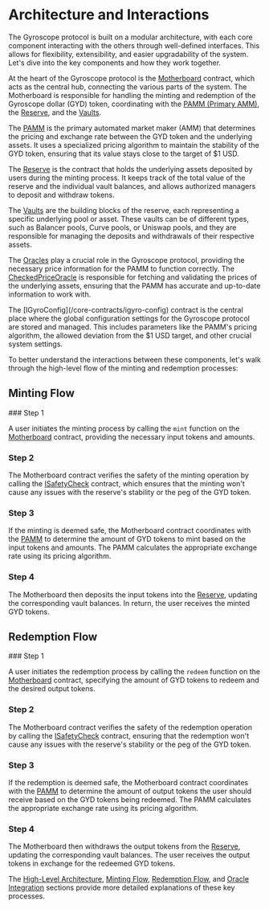 
# Architecture and Interactions


The Gyroscope protocol is built on a modular architecture, with each core component interacting with the others through well-defined interfaces. This allows for flexibility, extensibility, and easier upgradability of the system. Let's dive into the key components and how they work together.

At the heart of the Gyroscope protocol is the [Motherboard](/architecture-interactions/imotherboard) contract, which acts as the central hub, connecting the various parts of the system. The Motherboard is responsible for handling the minting and redemption of the Gyroscope dollar (GYD) token, coordinating with the [PAMM (Primary AMM)](/core-contracts/pamm), the [Reserve](/core-contracts/ireserve), and the [Vaults](/core-contracts/igyro-vault).

The [PAMM](/core-contracts/pamm) is the primary automated market maker (AMM) that determines the pricing and exchange rate between the GYD token and the underlying assets. It uses a specialized pricing algorithm to maintain the stability of the GYD token, ensuring that its value stays close to the target of $1 USD.

The [Reserve](/core-contracts/ireserve) is the contract that holds the underlying assets deposited by users during the minting process. It keeps track of the total value of the reserve and the individual vault balances, and allows authorized managers to deposit and withdraw tokens.

The [Vaults](/core-contracts/igyro-vault) are the building blocks of the reserve, each representing a specific underlying pool or asset. These vaults can be of different types, such as Balancer pools, Curve pools, or Uniswap pools, and they are responsible for managing the deposits and withdrawals of their respective assets.

The [Oracles](/oracles) play a crucial role in the Gyroscope protocol, providing the necessary price information for the PAMM to function correctly. The [CheckedPriceOracle](/oracles/checked-price-oracle) is responsible for fetching and validating the prices of the underlying assets, ensuring that the PAMM has accurate and up-to-date information to work with.

<Callout type="info">
The [IGyroConfig](/core-contracts/igyro-config) contract is the central place where the global configuration settings for the Gyroscope protocol are stored and managed. This includes parameters like the PAMM's pricing algorithm, the allowed deviation from the $1 USD target, and other crucial system settings.
</Callout>

To better understand the interactions between these components, let's walk through the high-level flow of the minting and redemption processes:

## Minting Flow

<Steps>
### Step 1

A user initiates the minting process by calling the `mint` function on the [Motherboard](/architecture-interactions/imotherboard) contract, providing the necessary input tokens and amounts.

### Step 2

The Motherboard contract verifies the safety of the minting operation by calling the [ISafetyCheck](/core-contracts/isafety-check) contract, which ensures that the minting won't cause any issues with the reserve's stability or the peg of the GYD token.

### Step 3

If the minting is deemed safe, the Motherboard contract coordinates with the [PAMM](/core-contracts/pamm) to determine the amount of GYD tokens to mint based on the input tokens and amounts. The PAMM calculates the appropriate exchange rate using its pricing algorithm.

### Step 4

The Motherboard then deposits the input tokens into the [Reserve](/core-contracts/ireserve), updating the corresponding vault balances. In return, the user receives the minted GYD tokens.
</Steps>

## Redemption Flow

<Steps>
### Step 1

A user initiates the redemption process by calling the `redeem` function on the [Motherboard](/architecture-interactions/imotherboard) contract, specifying the amount of GYD tokens to redeem and the desired output tokens.

### Step 2

The Motherboard contract verifies the safety of the redemption operation by calling the [ISafetyCheck](/core-contracts/isafety-check) contract, ensuring that the redemption won't cause any issues with the reserve's stability or the peg of the GYD token.

### Step 3

If the redemption is deemed safe, the Motherboard contract coordinates with the [PAMM](/core-contracts/pamm) to determine the amount of output tokens the user should receive based on the GYD tokens being redeemed. The PAMM calculates the appropriate exchange rate using its pricing algorithm.

### Step 4

The Motherboard then withdraws the output tokens from the [Reserve](/core-contracts/ireserve), updating the corresponding vault balances. The user receives the output tokens in exchange for the redeemed GYD tokens.
</Steps>

The [High-Level Architecture](/architecture-interactions/high-level-architecture), [Minting Flow](/architecture-interactions/minting-flow), [Redemption Flow](/architecture-interactions/redemption-flow), and [Oracle Integration](/architecture-interactions/oracle-integration) sections provide more detailed explanations of these key processes.
